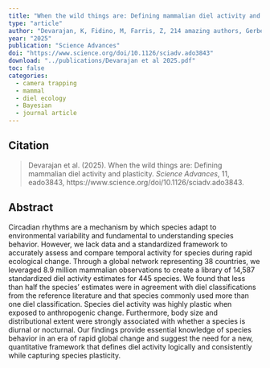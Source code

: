 ```yaml
---
title: "When the wild things are: Defining mammalian diel activity and plasticity"
type: "article"
author: "Devarajan, K, Fidino, M, Farris, Z, 214 amazing authors, Gerber, BD. "
year: "2025"
publication: "Science Advances"
doi: "https://www.science.org/doi/10.1126/sciadv.ado3843"
download: "../publications/Devarajan et al 2025.pdf"
toc: false
categories:
  - camera trapping
  - mammal
  - diel ecology
  - Bayesian
  - journal article
---
```


## Citation 

> Devarajan et al. (2025). When the wild things are: Defining mammalian diel activity and plasticity. *Science Advances*, 11, eado3843, https://www.science.org/doi/10.1126/sciadv.ado3843.

## Abstract

Circadian rhythms are a mechanism by which species adapt to environmental variability and fundamental to understanding species behavior. However, we lack data and a standardized framework to accurately assess and compare temporal activity for species during rapid ecological change. Through a global network representing 38 countries, we leveraged 8.9 million mammalian observations to create a library of 14,587 standardized diel activity estimates for 445 species. We found that less than half the species’ estimates were in agreement with diel classifications from the reference literature and that species commonly used more than one diel classification. Species diel activity was highly plastic when exposed to anthropogenic change. Furthermore, body size and distributional extent were strongly associated with whether a species is diurnal or nocturnal. Our findings provide essential knowledge of species behavior in an era of rapid global change and suggest the need for a new, quantitative framework that defines diel activity logically and consistently while capturing species plasticity.
